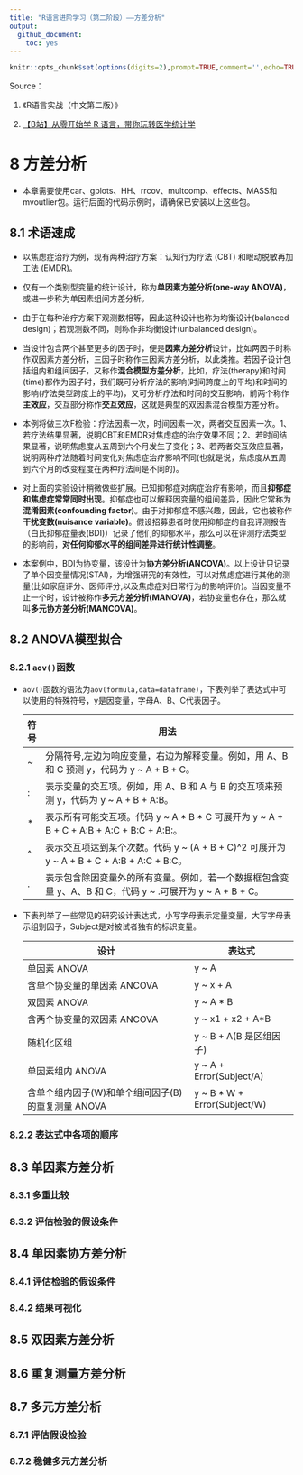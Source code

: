 ```yaml
---
title: "R语言进阶学习（第二阶段）——方差分析"
output: 
  github_document:
    toc: yes
---
```


```r
knitr::opts_chunk$set(options(digits=2),prompt=TRUE,comment='',echo=TRUE,collapse=TRUE,message=FALSE,warning=FALSE)
```

Source：

1.  《R语言实战（中文第二版）》

2.  [【B站】从零开始学 R 语言，带你玩转医学统计学](https://www.bilibili.com/video/BV1JU4y1f7zg/?spm_id_from=333.1007.top_right_bar_window_custom_collection.content.click&vd_source=fa22bae99c47db3f7bc43573bd9b3ed3)

# 8 方差分析

-   本章需要使用car、gplots、HH、rrcov、multcomp、effects、MASS和mvoutlier包。运行后面的代码示例时，请确保已安装以上这些包。

## 8.1 术语速成

-   以焦虑症治疗为例，现有两种治疗方案：认知行为疗法 (CBT) 和眼动脱敏再加工法 (EMDR)。

-   仅有一个类别型变量的统计设计，称为**单因素方差分析(one-way ANOVA)**，或进一步称为单因素组间方差分析。

-   由于在每种治疗方案下观测数相等，因此这种设计也称为均衡设计(balanced design)；若观测数不同，则称作非均衡设计(unbalanced design)。

-   当设计包含两个甚至更多的因子时，便是**因素方差分析**设计，比如两因子时称作双因素方差分析，三因子时称作三因素方差分析，以此类推。若因子设计包括组内和组间因子，又称作**混合模型方差分析**，比如，疗法(therapy)和时间(time)都作为因子时，我们既可分析疗法的影响(时间跨度上的平均)和时间的影响(疗法类型跨度上的平均)，又可分析疗法和时间的交互影响，前两个称作**主效应**，交互部分称作**交互效应**，这就是典型的双因素混合模型方差分析。

-   本例将做三次F检验：疗法因素一次，时间因素一次，两者交互因素一次。1、若疗法结果显著，说明CBT和EMDR对焦虑症的治疗效果不同；2、若时间结果显著，说明焦虑度从五周到六个月发生了变化；3、若两者交互效应显著，说明两种疗法随着时间变化对焦虑症治疗影响不同(也就是说，焦虑度从五周到六个月的改变程度在两种疗法间是不同的)。

-   对上面的实验设计稍微做些扩展。已知抑郁症对病症治疗有影响，而且**抑郁症和焦虑症常常同时出现**。抑郁症也可以解释因变量的组间差异，因此它常称为**混淆因素(confounding factor)**。由于对抑郁症不感兴趣，因此，它也被称作**干扰变数(nuisance variable)**。假设招募患者时使用抑郁症的自我评测报告（白氏抑郁症量表(BDI)）记录了他们的抑郁水平，那么可以在评测疗法类型的影响前，**对任何抑郁水平的组间差异进行统计性调整**。

-   本案例中，BDI为协变量，该设计为**协方差分析(ANCOVA)**。以上设计只记录了单个因变量情况(STAI)，为增强研究的有效性，可以对焦虑症进行其他的测量(比如家庭评分、医师评分,以及焦虑症对日常行为的影响评价)。当因变量不止一个时，设计被称作**多元方差分析(MANOVA)**，若协变量也存在，那么就叫**多元协方差分析(MANCOVA)**。

## 8.2 ANOVA模型拟合

### 8.2.1 `aov()`函数

-   `aov()`函数的语法为`aov(formula,data=dataframe)`，下表列举了表达式中可以使用的特殊符号，y是因变量，字母A、B、C代表因子。

    | 符号 | 用法                                                                                                        |
    |------|-------------------------------------------------------------------------------------------------------------|
    | \~   | 分隔符号,左边为响应变量，右边为解释变量。例如，用 A、B 和 C 预测 y，代码为 y \~ A + B + C。                 |
    | :    | 表示变量的交互项。例如，用 A、B 和 A 与 B 的交互项来预测 y，代码为 y \~ A + B + A:B。                       |
    | \*   | 表示所有可能交互项。代码 y \~ A \* B \* C 可展开为 y \~ A + B + C + A:B + A:C + B:C + A:B:。                |
    | \^   | 表示交互项达到某个次数。代码 y \~ (A + B + C)\^2 可展开为 y \~ A + B + C + A:B + A:C + B:C。                |
    | .    | 表示包含除因变量外的所有变量。例如，若一个数据框包含变量 y、A、B 和 C，代码 y \~ .可展开为 y \~ A + B + C。 |

-   下表列举了一些常见的研究设计表达式，小写字母表示定量变量，大写字母表示组别因子，Subject是对被试者独有的标识变量。

    | 设计                                               | 表达式                         |
    |----------------------------------------------------|--------------------------------|
    | 单因素 ANOVA                                       | y \~ A                         |
    | 含单个协变量的单因素 ANCOVA                        | y \~ x + A                     |
    | 双因素 ANOVA                                       | y \~ A \* B                    |
    | 含两个协变量的双因素 ANCOVA                        | y \~ x1 + x2 + A\*B            |
    | 随机化区组                                         | y \~ B + A(B 是区组因子)       |
    | 单因素组内 ANOVA                                   | y \~ A + Error(Subject/A)      |
    | 含单个组内因子(W)和单个组间因子(B)的重复测量 ANOVA | y \~ B \* W + Error(Subject/W) |

### 8.2.2 表达式中各项的顺序

## 8.3 单因素方差分析

### 8.3.1 多重比较

### 8.3.2 评估检验的假设条件

## 8.4 单因素协方差分析

### 8.4.1 评估检验的假设条件

### 8.4.2 结果可视化

## 8.5 双因素方差分析

## 8.6 重复测量方差分析

## 8.7 多元方差分析

### 8.7.1 评估假设检验

### 8.7.2 稳健多元方差分析
